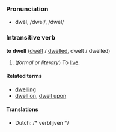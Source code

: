 === Pronunciation ===
*dwĕl, /dwel/, /dwel/

=== Intransitive verb ===
'''to dwell''' ([[dwelt]] / [[dwelled]], dwelt / dwelled)

#(''formal or literary'') To [[live]].

==== Related terms ====
*[[dwelling]]
*[[dwell on]], [[dwell upon]]

==== Translations ====
<!--presumably these are wrong (for "wander"?)
*Dutch: [[rondhangen]]
*Indonesian: [[tinggal]], [[diam|berdiam]], [[diam|mendiami]]
*Japanese: [[住む]] ([[すむ]], sumu), [[住んでいる]] ([[すんでいる]], sunde-iru)
-->
*Dutch: /* verblijven */